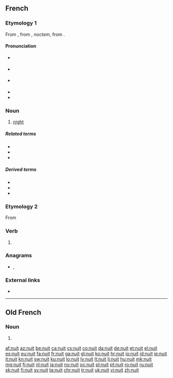 ==French==

===Etymology 1===
From {{etyl|fro|fr}} {{m|fro|noit}}, from {{etyl|la|fr}} {{m|la|nox}}, ''noctem'', from {{etyl|ine-pro|fr}} {{m|ine-pro|*nókʷts}}.

====Pronunciation====
* {{a|France}} {{IPA|/nɥi/|lang=fr}}
* {{a|Belgium}} {{IPA|/nwi/|lang=fr}}
* {{a|Québec, popular}} {{IPA|/nɥɪt/|lang=fr}}
* {{audio|Fr-nuit.ogg|audio (une nuit)|lang=fr}}
* {{homophones|nui|nuis|nuits|lang=fr}}

===Noun===
{{fr-noun|f}}

# [[night]]

=====Related terms=====
* {{l|fr|minuit}}
* {{l|fr|nuitamment}}
* {{l|fr|nuitée}}

=====Derived terms=====
* {{l|fr|chemise de nuit}}
* {{l|fr|la nuit porte conseil}}
* {{l|fr|table de nuit}}

===Etymology 2===
From {{l|fr|nuire}}

===Verb===
{{fr-verb-form}}

# {{inflection of|nuire||3|s|pres|indc|lang=fr}}

===Anagrams===
* {{l|fr|unit}}, {{l|fr|unît}}

===External links===
* {{R:TLFi}}

----

==Old French==

===Noun===
{{fro-noun|f}}

# {{alternative form of|noit|lang=fro}}

[[af:nuit]]
[[az:nuit]]
[[be:nuit]]
[[ca:nuit]]
[[cs:nuit]]
[[co:nuit]]
[[da:nuit]]
[[de:nuit]]
[[et:nuit]]
[[el:nuit]]
[[es:nuit]]
[[eu:nuit]]
[[fa:nuit]]
[[fr:nuit]]
[[ga:nuit]]
[[gl:nuit]]
[[ko:nuit]]
[[hr:nuit]]
[[io:nuit]]
[[id:nuit]]
[[ie:nuit]]
[[it:nuit]]
[[kn:nuit]]
[[sw:nuit]]
[[ku:nuit]]
[[lo:nuit]]
[[lv:nuit]]
[[lt:nuit]]
[[li:nuit]]
[[hu:nuit]]
[[mk:nuit]]
[[mg:nuit]]
[[fj:nuit]]
[[nl:nuit]]
[[ja:nuit]]
[[no:nuit]]
[[oc:nuit]]
[[pl:nuit]]
[[pt:nuit]]
[[ro:nuit]]
[[ru:nuit]]
[[sk:nuit]]
[[fi:nuit]]
[[sv:nuit]]
[[ta:nuit]]
[[chr:nuit]]
[[tr:nuit]]
[[uk:nuit]]
[[vi:nuit]]
[[zh:nuit]]